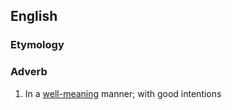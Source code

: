 ==English==

===Etymology===
{{suffix|en|well-meaning|ly}}

===Adverb===
{{en-adv}}

# In a [[well-meaning]] manner; with good intentions